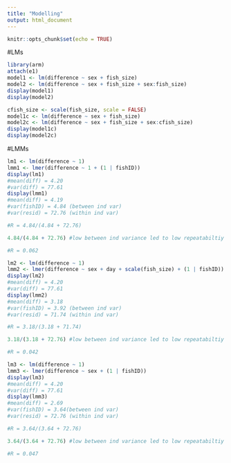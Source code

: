 ```yaml
---
title: "Modelling"
output: html_document
---
```


```r
knitr::opts_chunk$set(echo = TRUE)
```

#LMs
```r
library(arm)
attach(e1)
model1 <- lm(difference ~ sex + fish_size)
model2 <- lm(difference ~ sex + fish_size + sex:fish_size)
display(model1)
display(model2)
```

```r
cfish_size <- scale(fish_size, scale = FALSE)
model1c <- lm(difference ~ sex + fish_size)
model2c <- lm(difference ~ sex + fish_size + sex:cfish_size)
display(model1c)
display(model2c)
```
#LMMs
```r
lm1 <- lm(difference ~ 1)
lmm1 <- lmer(difference ~ 1 + (1 | fishID))
display(lm1)
#mean(diff) = 4.20 
#var(diff) = 77.61
display(lmm1)
#mean(diff) = 4.19 
#var(fishID) = 4.84 (between ind var)
#var(resid) = 72.76 (within ind var)

#R = 4.84/(4.84 + 72.76)

4.84/(4.84 + 72.76) #low between ind variance led to low repeatabiltiy

#R = 0.062
```

```r
lm2 <- lm(difference ~ 1)
lmm2 <- lmer(difference ~ sex + day + scale(fish_size) + (1 | fishID))
display(lm2)
#mean(diff) = 4.20 
#var(diff) = 77.61
display(lmm2)
#mean(diff) = 3.18
#var(fishID) = 3.92 (between ind var)
#var(resid) = 71.74 (within ind var)

#R = 3.18/(3.18 + 71.74)

3.18/(3.18 + 72.76) #low between ind variance led to low repeatabiltiy

#R = 0.042
```
```r
lm3 <- lm(difference ~ 1)
lmm3 <- lmer(difference ~ sex + (1 | fishID))
display(lm3)
#mean(diff) = 4.20 
#var(diff) = 77.61
display(lmm3)
#mean(diff) = 2.69
#var(fishID) = 3.64(between ind var)
#var(resid) = 72.76 (within ind var)

#R = 3.64/(3.64 + 72.76)

3.64/(3.64 + 72.76) #low between ind variance led to low repeatabiltiy

#R = 0.047
```



